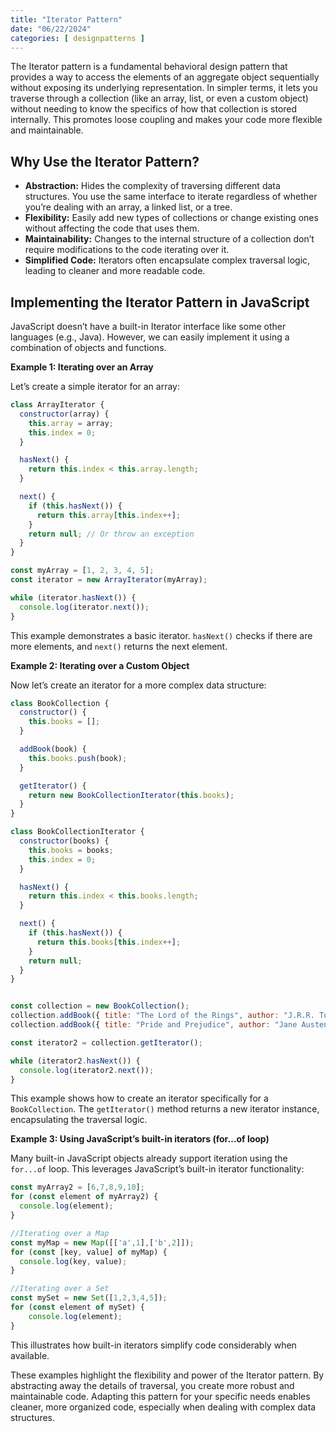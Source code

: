 ```yaml
---
title: "Iterator Pattern"
date: "06/22/2024"
categories: [ designpatterns ]
---
```


The Iterator pattern is a fundamental behavioral design pattern that provides a way to access the elements of an aggregate object sequentially without exposing its underlying representation.  In simpler terms, it lets you traverse through a collection (like an array, list, or even a custom object) without needing to know the specifics of how that collection is stored internally. This promotes loose coupling and makes your code more flexible and maintainable.

## Why Use the Iterator Pattern?

* **Abstraction:**  Hides the complexity of traversing different data structures.  You use the same interface to iterate regardless of whether you're dealing with an array, a linked list, or a tree.
* **Flexibility:** Easily add new types of collections or change existing ones without affecting the code that uses them.
* **Maintainability:**  Changes to the internal structure of a collection don't require modifications to the code iterating over it.
* **Simplified Code:**  Iterators often encapsulate complex traversal logic, leading to cleaner and more readable code.

## Implementing the Iterator Pattern in JavaScript

JavaScript doesn't have a built-in Iterator interface like some other languages (e.g., Java). However, we can easily implement it using a combination of objects and functions.

**Example 1: Iterating over an Array**

Let's create a simple iterator for an array:

```javascript
class ArrayIterator {
  constructor(array) {
    this.array = array;
    this.index = 0;
  }

  hasNext() {
    return this.index < this.array.length;
  }

  next() {
    if (this.hasNext()) {
      return this.array[this.index++];
    }
    return null; // Or throw an exception
  }
}

const myArray = [1, 2, 3, 4, 5];
const iterator = new ArrayIterator(myArray);

while (iterator.hasNext()) {
  console.log(iterator.next());
}
```

This example demonstrates a basic iterator.  `hasNext()` checks if there are more elements, and `next()` returns the next element.


**Example 2: Iterating over a Custom Object**

Now let's create an iterator for a more complex data structure:

```javascript
class BookCollection {
  constructor() {
    this.books = [];
  }

  addBook(book) {
    this.books.push(book);
  }

  getIterator() {
    return new BookCollectionIterator(this.books);
  }
}

class BookCollectionIterator {
  constructor(books) {
    this.books = books;
    this.index = 0;
  }

  hasNext() {
    return this.index < this.books.length;
  }

  next() {
    if (this.hasNext()) {
      return this.books[this.index++];
    }
    return null;
  }
}


const collection = new BookCollection();
collection.addBook({ title: "The Lord of the Rings", author: "J.R.R. Tolkien" });
collection.addBook({ title: "Pride and Prejudice", author: "Jane Austen" });

const iterator2 = collection.getIterator();

while (iterator2.hasNext()) {
  console.log(iterator2.next());
}

```

This example shows how to create an iterator specifically for a `BookCollection`.  The `getIterator()` method returns a new iterator instance, encapsulating the traversal logic.


**Example 3: Using JavaScript's built-in iterators (for...of loop)**

Many built-in JavaScript objects already support iteration using the `for...of` loop.  This leverages JavaScript's built-in iterator functionality:

```javascript
const myArray2 = [6,7,8,9,10];
for (const element of myArray2) {
  console.log(element);
}

//Iterating over a Map
const myMap = new Map([['a',1],['b',2]]);
for (const [key, value] of myMap) {
  console.log(key, value);
}

//Iterating over a Set
const mySet = new Set([1,2,3,4,5]);
for (const element of mySet) {
    console.log(element);
}
```

This illustrates how built-in iterators simplify code considerably when available.


These examples highlight the flexibility and power of the Iterator pattern. By abstracting away the details of traversal, you create more robust and maintainable code.  Adapting this pattern for your specific needs enables cleaner, more organized code, especially when dealing with complex data structures.


